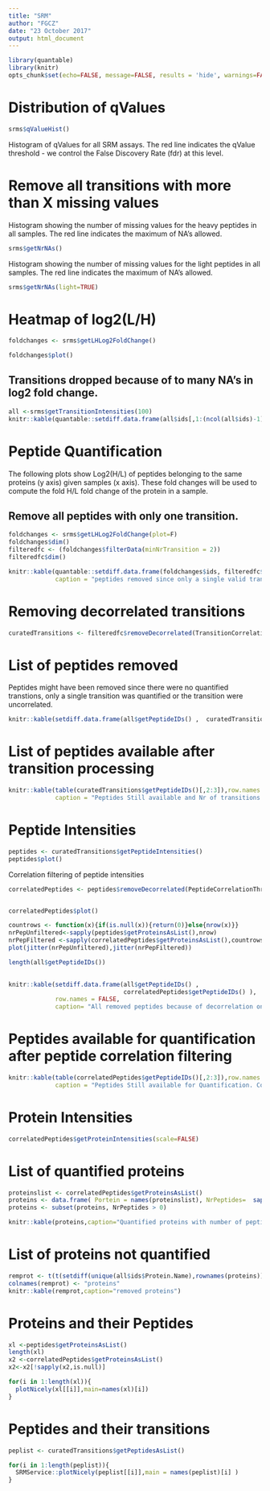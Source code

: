```yaml
---
title: "SRM"
author: "FGCZ"
date: "23 October 2017"
output: html_document
---
```



```r
library(quantable)
library(knitr)
opts_chunk$set(echo=FALSE, message=FALSE, results = 'hide', warnings=FALSE)

```



# Distribution of qValues

```r
srms$qValueHist()
```

Histogram of qValues for all SRM assays. The red line indicates the qValue threshold - we control the False Discovery Rate (fdr) at this level. 



# Remove all transitions with more than X missing values

Histogram showing the number of missing values for the heavy peptides in all samples.
The red line indicates the maximum of NA's allowed.


```r
srms$getNrNAs()
```

Histogram showing the number of missing values for the light peptides in all samples.
The red line indicates the maximum of NA's allowed.



```r
srms$getNrNAs(light=TRUE)

```


# Heatmap of log2(L/H)

```r
foldchanges <- srms$getLHLog2FoldChange()
```

```r
foldchanges$plot()
```

## Transitions dropped because of to many NA's in log2 fold change.

```r
all <-srms$getTransitionIntensities(100)
knitr::kable(quantable::setdiff.data.frame(all$ids[,1:(ncol(all$ids)-1)], foldchanges$ids), row.names=FALSE, caption="removed transitions (to many NA's)")

``` 


# Peptide Quantification

The following plots show Log2(H/L) of peptides belonging to the same proteins (y axis) given samples (x axis).
These fold changes will be used to compute the fold H/L fold change of the protein in a sample.

## Remove all peptides with only one transition.


```r
foldchanges <- srms$getLHLog2FoldChange(plot=F)
foldchanges$dim()
filteredfc <- (foldchanges$filterData(minNrTransition = 2))
filteredfc$dim()

```

```r
knitr::kable(quantable::setdiff.data.frame(foldchanges$ids, filteredfc$ids),row.names = FALSE,
             caption = "peptides removed since only a single valid transition")
```


\newpage

# Removing decorrelated transitions

```r

curatedTransitions <- filteredfc$removeDecorrelated(TransitionCorrelationThreshold)
```

\newpage

# List of peptides removed

Peptides might have been removed since there were no quantified transtions, only a single transition was quantified or  the transition were uncorrelated.

```r
knitr::kable(setdiff.data.frame(all$getPeptideIDs() ,  curatedTransitions$getPeptideIDs() ), row.names = FALSE, caption= "All removed peptides. ")

```

\newpage

# List of peptides available after transition processing

```r
knitr::kable(table(curatedTransitions$getPeptideIDs()[,2:3]),row.names = TRUE,
             caption = "Peptides Still available and Nr of transitions per peptide. Columns charge state.")
```

# Peptide Intensities

```r
peptides <- curatedTransitions$getPeptideIntensities()
peptides$plot()
```

Correlation filtering of peptide intensities

```r
correlatedPeptides <- peptides$removeDecorrelated(PeptideCorrelationThreshold)


correlatedPeptides$plot()

```

```r
countrows <- function(x){if(is.null(x)){return(0)}else{nrow(x)}}
nrPepUnfiltered<-sapply(peptides$getProteinsAsList(),nrow)
nrPepFiltered <-sapply(correlatedPeptides$getProteinsAsList(),countrows)
plot(jitter(nrPepUnfiltered),jitter(nrPepFiltered))

```


```r
length(all$getPeptideIDs())

                   
knitr::kable(setdiff.data.frame(all$getPeptideIDs() ,
                                correlatedPeptides$getPeptideIDs() ),
             row.names = FALSE,
             caption= "All removed peptides because of decorrelation on peptide level. ")
```

# Peptides available for quantification after peptide correlation filtering

```r
knitr::kable(table(correlatedPeptides$getPeptideIDs()[,2:3]),row.names = TRUE,
             caption = "Peptides Still available for Quantification. Columns charge state.")
```

# Protein Intensities

```r
correlatedPeptides$getProteinIntensities(scale=FALSE)
```


\newpage

# List of quantified proteins

```r
proteinslist <- correlatedPeptides$getProteinsAsList()
proteins <- data.frame( Portein = names(proteinslist), NrPeptides=  sapply(proteinslist, countrows))
proteins <- subset(proteins, NrPeptides > 0)

knitr::kable(proteins,caption="Quantified proteins with number of peptides used for quantification", row.names = FALSE)

```

\newpage

# List of proteins not quantified

```r
remprot <- t(t(setdiff(unique(all$ids$Protein.Name),rownames(proteins))))
colnames(remprot) <- "proteins"
knitr::kable(remprot,caption="removed proteins")

```


\newpage

# Proteins and their Peptides

```r

xl <-peptides$getProteinsAsList()
length(xl)
x2 <-correlatedPeptides$getProteinsAsList()
x2<-x2[!sapply(x2,is.null)]

for(i in 1:length(xl)){
  plotNicely(xl[[i]],main=names(xl)[i])
}
```

\newpage


# Peptides and their transitions


```r
peplist <- curatedTransitions$getPeptidesAsList()

for(i in 1:length(peplist)){
  SRMService::plotNicely(peplist[[i]],main = names(peplist)[i] )  
}


```



